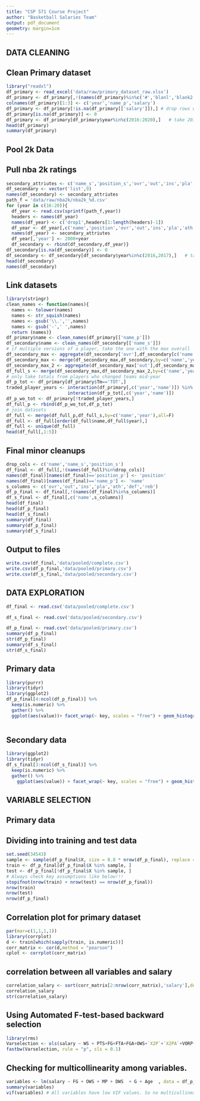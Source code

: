 ```yaml
---
title: "CSP 571 Course Project"
author: "Basketball Salaries Team"
output: pdf_document
geometry: margin=1cm
---
```


## DATA CLEANING

## Clean Primary dataset
```r
library("readxl")
df_primary <- read_excel('data/raw/primary_dataset_raw.xlsx')
df_primary <- df_primary[,!(names(df_primary)%in%c('#','blanl','blank2'))] # drop empty/non-stat columns
colnames(df_primary)[1:3] <- c('year','name_p','salary')
df_primary <- df_primary[!is.na(df_primary[['salary']]),] # drop rows with no salaryes
df_primary[is.na(df_primary)] <- 0
df_primary <- df_primary[df_primary$year%in%c(2016:2020),]   # take 2016-2017 player data
head(df_primary)
summary(df_primary)
```

## Pool 2k Data
## Pull nba 2k ratings 

```r
secondary_attriutes <- c('name_s','position_s','ovr','out','ins','pla','ath','def','reb')
df_secondary <- vector('list',9)
names(df_secondary) <- secondary_attriutes
path_f = 'data/raw/nba2k/nba2k_%d.csv'
for (year in c(16:20)){
  df_year <- read.csv(sprintf(path_f,year))
  headers <- names(df_year)
  names(df_year) <- c('drop1',headers[1:length(headers)-1])
  df_year <- df_year[,c('name','position','ovr','out','ins','pla','ath','def','reb')]
  names(df_year) <- secondary_attriutes
  df_year[,'year'] <- 2000+year
  df_secondary <- rbind(df_secondary,df_year)}
df_secondary[is.na(df_secondary)] <- 0
df_secondary <- df_secondary[df_secondary$year%in%c(2016,2017),]   # take 2016-2017 2K ratings data
head(df_secondary)
names(df_secondary)
```

## Link datasets

```r
library(stringr)
clean_names <- function(names){
  names <- tolower(names)
  names <- str_squish(names)
  names <- gsub('\\.','',names)
  names <- gsub('-',' ',names)
  return (names)}
df_primary$name <- clean_names(df_primary[['name_p']])
df_secondary$name <- clean_names(df_secondary[['name_s']])
# if multiple versions of a player, take the one with the max overall
df_secondary_max <- aggregate(df_secondary['ovr'],df_secondary[c('name','year')],max)
df_secondary_max <- merge(df_secondary_max,df_secondary,by=c('name','year','ovr'),all=F)
df_secondary_max_2 <- aggregate(df_secondary_max['out'],df_secondary_max[c('name','year')],max)
df_full_s <- merge(df_secondary_max,df_secondary_max_2,by=c('name','year','out'),all=F)
# only take totals from players who changed teams mid-year
df_p_tot <- df_primary[df_primary$Tm=='TOT',]
traded_player_years <- interaction(df_primary[,c('year','name')]) %in% 
                       interaction(df_p_tot[,c('year','name')])
df_p_wo_tot <- df_primary[!traded_player_years,]
df_full_p <- rbind(df_p_wo_tot,df_p_tot)
# join datasets
df_full <- merge(df_full_p,df_full_s,by=c('name','year'),all=F)
df_full <- df_full[order(df_full$name,df_full$year),]
df_full <- unique(df_full)
head(df_full[,1:5])

```


## Final minor cleanups
```r
drop_cols <- c('name','name_s','position_s')
df_final <- df_full[,!(names(df_full)%in%drop_cols)]
names(df_final)[names(df_final)=='position_p'] <- 'position'
names(df_final)[names(df_final)=='name_p'] <- 'name'
s_columns <- c('ovr','out','ins','pla','ath','def','reb')
df_p_final <- df_final[,!(names(df_final)%in%s_columns)]
df_s_final <- df_final[,c('name',s_columns)]
head(df_final)
head(df_p_final)
head(df_s_final)
summary(df_final)
summary(df_p_final)
summary(df_s_final)

```

## Output to files
```r
write.csv(df_final,'data/pooled/complete.csv')
write.csv(df_p_final,'data/pooled/primary.csv')
write.csv(df_s_final,'data/pooled/secondary.csv')
```


## DATA EXPLORATION

```r
df_final <- read.csv('data/pooled/complete.csv')

df_s_final <- read.csv('data/pooled/secondary.csv')

df_p_final <- read.csv('data/pooled/primary.csv')
summary(df_p_final)
str(df_p_final)
summary(df_s_final)
str(df_s_final)
```

## Primary data
```r
library(purrr)
library(tidyr)
library(ggplot2)
df_p_final[4:ncol(df_p_final)] %>%
  keep(is.numeric) %>% 
  gather() %>% 
  ggplot(aes(value))+ facet_wrap(~ key, scales = "free") + geom_histogram(aes(y=..density..), fill = "grey") + geom_density()
 
```

## Secondary data
```r
library(ggplot2)
library(tidyr)
df_s_final[3:ncol(df_s_final)] %>%
  keep(is.numeric) %>% 
  gather() %>% 
    ggplot(aes(value)) + facet_wrap(~ key, scales = "free") + geom_histogram(aes(y=..density..), fill = "grey") + geom_density()

```


## VARIABLE SELECTION

## Primary data

## Dividing into training and test data
```r
set.seed(34543)
sample <- sample(df_p_final$X, size = 0.8 * nrow(df_p_final), replace = FALSE)
train <- df_p_final[df_p_final$X %in% sample, ]
test <- df_p_final[!df_p_final$X %in% sample, ]
# Always check key assumptions like below!!!
stopifnot(nrow(train) + nrow(test) == nrow(df_p_final))
nrow(train)
nrow(test)
nrow(df_p_final)
```


## Correlation plot for primary dataset
```r
par(mar=c(1,1,1,1))
library(corrplot)
d <- train[which(sapply(train, is.numeric))]
corr_matrix <- cor(d,method = "pearson")
cplot <- corrplot(corr_matrix)
```

## correlation between all variables and salary
```r
correlation_salary <- sort(corr_matrix[2:nrow(corr_matrix),'salary'],decreasing = TRUE)
correlation_salary
str(correlation_salary)
```

## Using Automated F-test-based backward selection

```r
library(rms)
Varselection <- ols(salary ~ WS + PTS+FG+FTA+FGA+OWS+`X2P`+`X2PA`+VORP+MP+DWS+GS+TOV+DRB+PER+TRB+BPM+OBPM+AST+STL+`WS.48`+USG.+PF+BLK+G+AST.+TS.+FTr+eFG.+FG.+ Age+DBPM+`X2P.`+DRB.+FT.+TRB.+`X3P.`+BLK.+STL.+ORB.+TOV.+`X3PAr`, data = df_p_final)
fastbw(Varselection, rule = "p", sls = 0.1)
```

## Checking for multicollinearity among variables.
```r
variables <- lm(salary ~ FG + OWS + MP + DWS  + G + Age  , data = df_p_final)
summary(variables)
vif(variables) # All variables have low VIF values. So no multicollinearity.
```











